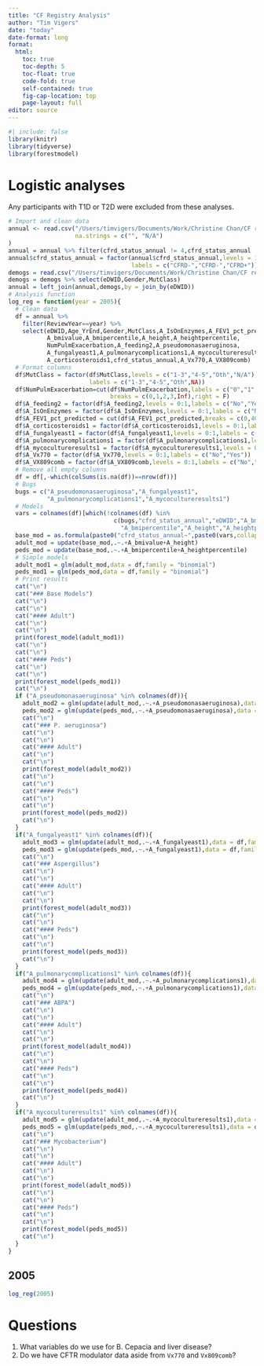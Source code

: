 ```yaml
---
title: "CF Registry Analysis"
author: "Tim Vigers"
date: "today"
date-format: long
format:
  html:
    toc: true
    toc-depth: 5
    toc-float: true
    code-fold: true
    self-contained: true
    fig-cap-location: top
    page-layout: full
editor: source
---
```


```r
#| include: false
library(knitr)
library(tidyverse)
library(forestmodel)
```

# Logistic analyses

Any participants with T1D or T2D were excluded from these analyses.

```r
# Import and clean data
annual <- read.csv("/Users/timvigers/Documents/Work/Christine Chan/CF registry data/CFF19_Annualized_Del1.csv",
                   na.strings = c("", "N/A")
)
annual = annual %>% filter(cfrd_status_annual != 4,cfrd_status_annual != 5)
annual$cfrd_status_annual = factor(annual$cfrd_status_annual,levels = 1:3,
                                   labels = c("CFRD-","CFRD-","CFRD+"))
demogs = read.csv("/Users/timvigers/Documents/Work/Christine Chan/CF registry data/CFF19_DemogCFDiag_Del1.csv")
demogs = demogs %>% select(eDWID,Gender,MutClass)
annual = left_join(annual,demogs,by = join_by(eDWID))
# Analysis function
log_reg = function(year = 2005){
  # Clean data
  df = annual %>% 
    filter(ReviewYear==year) %>%
    select(eDWID,Age_YrEnd,Gender,MutClass,A_IsOnEnzymes,A_FEV1_pct_predicted,
           A_bmivalue,A_bmipercentile,A_height,A_heightpercentile,
           NumPulmExacerbation,A_feeding2,A_pseudomonasaeruginosa,
           A_fungalyeast1,A_pulmonarycomplications1,A_mycocultureresults1,
           A_corticosteroids1,cfrd_status_annual,A_Vx770,A_VX809comb)
  # Format columns
  df$MutClass = factor(df$MutClass,levels = c("1-3","4-5","Oth","N/A"),
                       labels = c("1-3","4-5","Oth",NA))
  df$NumPulmExacerbation=cut(df$NumPulmExacerbation,labels = c("0","1","2",">=3"),
                             breaks = c(0,1,2,3,Inf),right = F)
  df$A_feeding2 = factor(df$A_feeding2,levels = 0:1,labels = c("No","Yes"))
  df$A_IsOnEnzymes = factor(df$A_IsOnEnzymes,levels = 0:1,labels = c("No","Yes"))
  df$A_FEV1_pct_predicted = cut(df$A_FEV1_pct_predicted,breaks = c(0,40,80,100,Inf),right = F)
  df$A_corticosteroids1 = factor(df$A_corticosteroids1,levels = 0:1,labels = c("No","Yes"))
  df$A_fungalyeast1 = factor(df$A_fungalyeast1,levels = 0:1,labels = c("No","Yes"))
  df$A_pulmonarycomplications1 = factor(df$A_pulmonarycomplications1,levels = 0:1,labels = c("No","Yes"))
  df$A_mycocultureresults1 = factor(df$A_mycocultureresults1,levels = 0:1,labels = c("No","Yes"))
  df$A_Vx770 = factor(df$A_Vx770,levels = 0:1,labels = c("No","Yes"))
  df$A_VX809comb = factor(df$A_VX809comb,levels = 0:1,labels = c("No","Yes"))
  # Remove all empty columns
  df = df[,-which(colSums(is.na(df))==nrow(df))]
  # Bugs
  bugs = c("A_pseudomonasaeruginosa","A_fungalyeast1",
           "A_pulmonarycomplications1","A_mycocultureresults1")
  # Models
  vars = colnames(df)[which(!colnames(df) %in% 
                              c(bugs,"cfrd_status_annual","eDWID","A_bmivalue",
                                "A_bmipercentile","A_height","A_heightpercentile"))]
  base_mod = as.formula(paste0("cfrd_status_annual~",paste0(vars,collapse = "+")))
  adult_mod = update(base_mod,.~.+A_bmivalue+A_height)
  peds_mod = update(base_mod,.~.+A_bmipercentile+A_heightpercentile)
  # Simple models
  adult_mod1 = glm(adult_mod,data = df,family = "binomial")
  peds_mod1 = glm(peds_mod,data = df,family = "binomial")
  # Print results
  cat("\n")
  cat("### Base Models")
  cat("\n")
  cat("\n")
  cat("#### Adult")
  cat("\n")
  cat("\n")
  print(forest_model(adult_mod1))
  cat("\n")
  cat("\n")
  cat("#### Peds")
  cat("\n")
  cat("\n")
  print(forest_model(peds_mod1))
  cat("\n")
  if ("A_pseudomonasaeruginosa" %in% colnames(df)){
    adult_mod2 = glm(update(adult_mod,.~.+A_pseudomonasaeruginosa),data = df,family = "binomial")
    peds_mod2 = glm(update(peds_mod,.~.+A_pseudomonasaeruginosa),data = df,family = "binomial")
    cat("\n")
    cat("### P. aeruginosa")
    cat("\n")
    cat("\n")
    cat("#### Adult")
    cat("\n")
    cat("\n")
    print(forest_model(adult_mod2))
    cat("\n")
    cat("\n")
    cat("#### Peds")
    cat("\n")
    cat("\n")
    print(forest_model(peds_mod2))
    cat("\n")
  }
  if("A_fungalyeast1" %in% colnames(df)){
    adult_mod3 = glm(update(adult_mod,.~.+A_fungalyeast1),data = df,family = "binomial")
    peds_mod3 = glm(update(peds_mod,.~.+A_fungalyeast1),data = df,family = "binomial")
    cat("\n")
    cat("### Aspergillus")
    cat("\n")
    cat("\n")
    cat("#### Adult")
    cat("\n")
    cat("\n")
    print(forest_model(adult_mod3))
    cat("\n")
    cat("\n")
    cat("#### Peds")
    cat("\n")
    cat("\n")
    print(forest_model(peds_mod3))
    cat("\n")
  }
  if("A_pulmonarycomplications1" %in% colnames(df)){
    adult_mod4 = glm(update(adult_mod,.~.+A_pulmonarycomplications1),data = df,family = "binomial")
    peds_mod4 = glm(update(peds_mod,.~.+A_pulmonarycomplications1),data = df,family = "binomial")
    cat("\n")
    cat("### ABPA")
    cat("\n")
    cat("\n")
    cat("#### Adult")
    cat("\n")
    cat("\n")
    print(forest_model(adult_mod4))
    cat("\n")
    cat("\n")
    cat("#### Peds")
    cat("\n")
    cat("\n")
    print(forest_model(peds_mod4))
    cat("\n")
  }
  if("A_mycocultureresults1" %in% colnames(df)){
    adult_mod5 = glm(update(adult_mod,.~.+A_mycocultureresults1),data = df,family = "binomial")
    peds_mod5 = glm(update(peds_mod,.~.+A_mycocultureresults1),data = df,family = "binomial")
    cat("\n")
    cat("### Mycobacterium")
    cat("\n")
    cat("\n")
    cat("#### Adult")
    cat("\n")
    cat("\n")
    print(forest_model(adult_mod5))
    cat("\n")
    cat("\n")
    cat("#### Peds")
    cat("\n")
    cat("\n")
    print(forest_model(peds_mod5))
    cat("\n")
  }
}
```

## 2005

```r
log_reg(2005)
```

# Questions

1. What variables do we use for B. Cepacia and liver disease?
2. Do we have CFTR modulator data aside from `Vx770` and `Vx809comb`?
